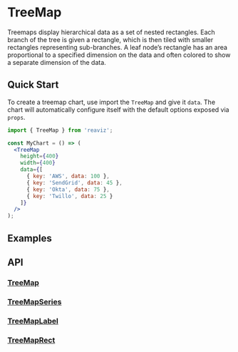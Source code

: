 
<Meta of={TreeMapStory} />

# TreeMap

Treemaps display hierarchical data as a set of nested rectangles.
Each branch of the tree is given a rectangle, which is then tiled with smaller rectangles
representing sub-branches. A leaf node’s rectangle has an area proportional to a specified
dimension on the data and often colored to show a separate dimension of the data.

## Quick Start
To create a treemap chart, use import the `TreeMap` and give it `data`. The chart
will automatically configure itself with the default options exposed via `props`.

```jsx
import { TreeMap } from 'reaviz';

const MyChart = () => (
  <TreeMap
    height={400}
    width={400}
    data={[
      { key: 'AWS', data: 100 },
      { key: 'SendGrid', data: 45 },
      { key: 'Okta', data: 75 },
      { key: 'Twillo', data: 25 }
    ]}
  />
);
```

## Examples
<ToggleCanvas of={TreeMapStory.Simple} storybook="charts-treemap--simple" />

## API
### [TreeMap](https://github.com/reaviz/reaviz/blob/master/src/TreeMap/TreeMap.tsx)
<PropsTable name="TreeMap" />

### [TreeMapSeries](https://github.com/reaviz/reaviz/blob/master/src/TreeMap/TreeMapSeries.tsx)
<PropsTable name="TreeMapSeries" />

### [TreeMapLabel](https://github.com/reaviz/reaviz/blob/master/src/TreeMap/TreeMapLabel.tsx)
<PropsTable name="TreeMapLabel" />

### [TreeMapRect](https://github.com/reaviz/reaviz/blob/master/src/TreeMap/TreeMapRect.tsx)
<PropsTable name="TreeMapRect" />
